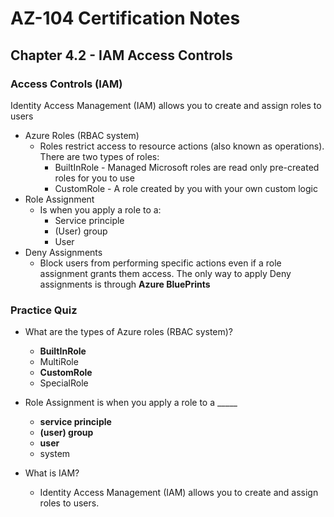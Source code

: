 # AZ-104 Certification Notes
## Chapter 4.2 - IAM Access Controls

### Access Controls (IAM)
Identity Access Management (IAM) allows you to create and assign roles to users
* Azure Roles (RBAC system)
	* Roles restrict access to resource actions (also known as operations). There are two types of roles:
		* BuiltInRole - Managed Microsoft roles are read only pre-created roles for you to use
		* CustomRole - A role created by you with your own custom logic
* Role Assignment
	* Is when you apply a role to a:
		* Service principle
		* (User) group
		* User
* Deny Assignments
	* Block users from performing specific actions even if a role assignment grants them access. The only way to apply Deny assignments is through **Azure BluePrints**

### Practice Quiz
* What are the types of Azure roles (RBAC system)​?
	* **BuiltInRole**
	* MultiRole
	* **CustomRole**
	* SpecialRole
* Role Assignment is when you apply a role to a _____
	* **service principle**
	* **(user) group**
	* **user**
	* system

* What is IAM?
	* Identity Access Management (IAM) allows you to create and assign roles to users.
